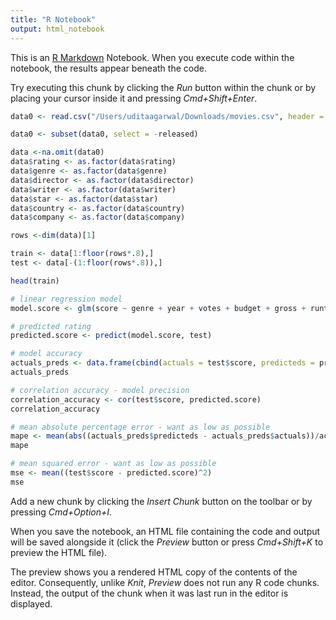 ```yaml
---
title: "R Notebook"
output: html_notebook
---
```


This is an [R Markdown](http://rmarkdown.rstudio.com) Notebook. When you execute code within the notebook, the results appear beneath the code. 

Try executing this chunk by clicking the *Run* button within the chunk or by placing your cursor inside it and pressing *Cmd+Shift+Enter*. 

```r
data0 <- read.csv("/Users/uditaagarwal/Downloads/movies.csv", header = TRUE)

data0 <- subset(data0, select = -released)

data <-na.omit(data0)
data$rating <- as.factor(data$rating)
data$genre <- as.factor(data$genre)
data$director <- as.factor(data$director)
data$writer <- as.factor(data$writer)
data$star <- as.factor(data$star)
data$country <- as.factor(data$country)
data$company <- as.factor(data$company)

rows <-dim(data)[1]

train <- data[1:floor(rows*.8),]
test <- data[-(1:floor(rows*.8)),]

head(train)

```


```r
# linear regression model
model.score <- glm(score ~ genre + year + votes + budget + gross + runtime, data = train)

# predicted rating 
predicted.score <- predict(model.score, test)

# model accuracy 
actuals_preds <- data.frame(cbind(actuals = test$score, predicteds = predicted.score))
actuals_preds

# correlation accuracy - model precision 
correlation_accuracy <- cor(test$score, predicted.score)
correlation_accuracy

# mean absolute percentage error - want as low as possible 
mape <- mean(abs((actuals_preds$predicteds - actuals_preds$actuals))/actuals_preds$actuals)
mape

# mean squared error - want as low as possible
mse <- mean((test$score - predicted.score)^2)
mse


```




Add a new chunk by clicking the *Insert Chunk* button on the toolbar or by pressing *Cmd+Option+I*.

When you save the notebook, an HTML file containing the code and output will be saved alongside it (click the *Preview* button or press *Cmd+Shift+K* to preview the HTML file). 

The preview shows you a rendered HTML copy of the contents of the editor. Consequently, unlike *Knit*, *Preview* does not run any R code chunks. Instead, the output of the chunk when it was last run in the editor is displayed.

